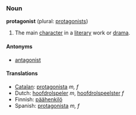 ===Noun===
'''protagonist''' (plural: [[protagonists]])

#The main [[character]] in a [[literary]] work or [[drama]].

====Antonyms====
*[[antagonist]]

====Translations====
*[[Catalan]]: [[protagonista]] ''m, f''
*Dutch: [[hoofdrolspeler]] ''m'', [[hoofdrolspeelster]] ''f''
*Finnish: [[päähenkilö]]
*Spanish: [[protagonista]] ''m, f''